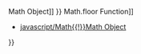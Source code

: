 {{Page_Title}}
{{Flags}}
{{Summary_Section|Returns the smallest integer greater than or equal to its numeric argument.

}}
{{JS_Syntax|Formats={{JS_Syntax_Format
|Format= '''Math'''.'''ceil(''' number ''')''' }}
}}
{{Remarks_Section
|Remarks=The required number argument is a numeric expression.

The return value is an integer value equal to the smallest integer greater than or equal to its numeric argument.

'''Applies To''' : [[javascript/Math{{!}}Math Object]]
}}
{{See_Also_Section
|Manual_links=* [[javascript/Math/floor{{!}}Math.floor Function]]
* [[javascript/Math{{!}}Math Object]]
}}
{{Topics | JS Basic}}

{{External_Attribution
|Is_CC-BY-SA=No
|Sources=MSDN
|MDN_link=
|MSDN_link=http://msdn.microsoft.com/en-us/library/ie/yek4tbz0%28v=vs.94%29.aspx Windows Internet Explorer JavaScript reference
|HTML5Rocks_link=
}}
